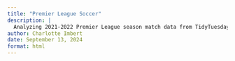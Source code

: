 ```yaml
---
title: "Premier League Soccer"
description: |
  Analyzing 2021-2022 Premier League season match data from TidyTuesday
author: Charlotte Imbert
date: September 13, 2024
format: html
---
```

